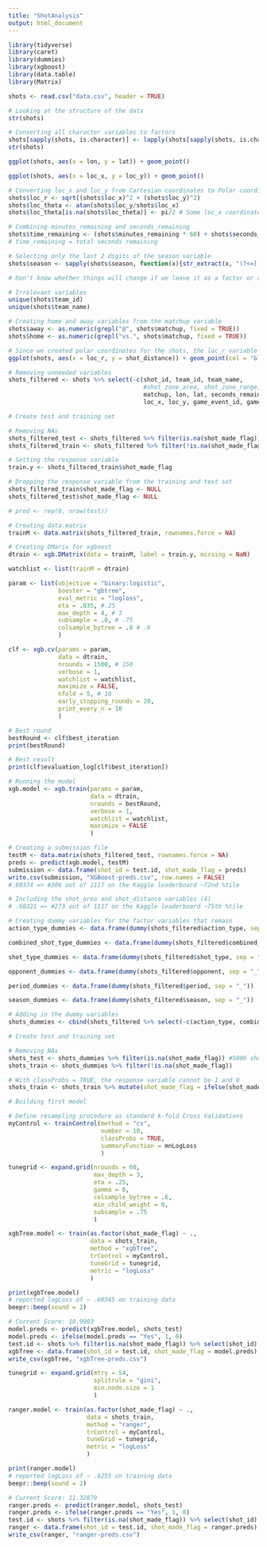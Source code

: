 ```yaml
---
title: "ShotAnalysis"
output: html_document
---
```


```r
library(tidyverse)
library(caret)
library(dummies)
library(xgboost)
library(data.table)
library(Matrix)

shots <- read.csv("data.csv", header = TRUE)
```

```r
# Looking at the structure of the data
str(shots)
```

```r
# Converting all character variables to factors
shots[sapply(shots, is.character)] <- lapply(shots[sapply(shots, is.character)], as.factor)
str(shots)
```

```r
ggplot(shots, aes(x = lon, y = lat)) + geom_point()
```

```r
ggplot(shots, aes(x = loc_x, y = loc_y)) + geom_point()
```

```r
# Converting loc_x and loc_y from Cartesian coordinates to Polar coordinates
shots$loc_r <- sqrt((shots$loc_x)^2 + (shots$loc_y)^2)
shots$loc_theta <- atan(shots$loc_y/shots$loc_x)
shots$loc_theta[is.na(shots$loc_theta)] <- pi/2 # Some loc_x coordinates are 0, and we replace these values with pi / 2 radians or 90 degrees
```

```r
# Combining minutes_remaining and seconds_remaining
shots$time_remaining <- (shots$minutes_remaining * 60) + shots$seconds_remaining
# time_remaining = total seconds remaining
```

```r
# Selecting only the last 2 digits of the season variable
shots$season <- sapply(shots$season, function(x){str_extract(x, "(?<=[:punct:])[:digit:]{2}")}) 

# Don't know whether things will change if we leave it as a factor or convert it to an integer
```

```r
# Irrelevant variables
unique(shots$team_id)
unique(shots$team_name)
```

```r
# Creating home and away variables from the matchup variable
shots$away <- as.numeric(grepl("@", shots$matchup, fixed = TRUE))
shots$home <- as.numeric(grepl("vs.", shots$matchup, fixed = TRUE))
```


```r
# Since we created polar coordinates for the shots, the loc_r variable is proportional to the shot_distance variable
ggplot(shots, aes(x = loc_r, y = shot_distance)) + geom_point(col = "blue")
```

```r
# Removing unneeded variables
shots_filtered <- shots %>% select(-c(shot_id, team_id, team_name, 
                                      #shot_zone_area, shot_zone_range, shot_zone_basic, 
                                      matchup, lon, lat, seconds_remaining, minutes_remaining, #shot_distance, 
                                      loc_x, loc_y, game_event_id, game_id, game_date))
```

```r
# Create test and training set

# Removing NAs
shots_filtered_test <- shots_filtered %>% filter(is.na(shot_made_flag)) #5000 shots where we don't know if it went in or not
shots_filtered_train <- shots_filtered %>% filter(!is.na(shot_made_flag))

# Setting the response variable
train.y <- shots_filtered_train$shot_made_flag

# Dropping the response variable from the training and test set
shots_filtered_train$shot_made_flag <- NULL
shots_filtered_test$shot_made_flag <- NULL

# pred <- rep(0, nrow(test))
```

```r
# Creating data.matrix
trainM <- data.matrix(shots_filtered_train, rownames.force = NA)

# Creating DMarix for xgboost 
dtrain <- xgb.DMatrix(data = trainM, label = train.y, missing = NaN)

watchlist <- list(trainM = dtrain)
```

```r
param <- list(objective = "binary:logistic", 
              booster = "gbtree",
              eval_metric = "logloss",
              eta = .035, #.25
              max_depth = 4, # 3
              subsample = .8, # .75
              colsample_bytree = .8 # .6
              )

clf <- xgb.cv(params = param, 
              data = dtrain, 
              nrounds = 1500, # 150
              verbose = 1,
              watchlist = watchlist,
              maximize = FALSE,
              nfold = 5, # 10
              early_stopping_rounds = 20,
              print_every_n = 10
              )
```

```r
# Best round
bestRound <- clf$best_iteration
print(bestRound)
```

```r
# Best result
print(clf$evaluation_log[clf$best_iteration])
```

```r
# Running the model
xgb.model <- xgb.train(params = param, 
                       data = dtrain, 
                       nrounds = bestRound, 
                       verbose = 1,
                       watchlist = watchlist,
                       maximize = FALSE
                       )
```

```r
# Creating a submission file
testM <- data.matrix(shots_filtered_test, rownames.force = NA)
preds <- predict(xgb.model, testM)
submission <- data.frame(shot_id = test.id, shot_made_flag = preds)
write.csv(submission, "XGBoost-preds.csv", row.names = FALSE)
#.60374 => #306 out of 1117 on the Kaggle leaderboard ~72nd %tile

# Including the shot_area and shot_distance variables (4)
# .60321 => #273 out of 1117 on the Kaggle leaderboard ~75th %tile
```

```r
# Creating dummy variables for the factor variables that remain
action_type_dummies <- data.frame(dummy(shots_filtered$action_type, sep = "_"))

combined_shot_type_dummies <- data.frame(dummy(shots_filtered$combined_shot_type, sep = "_"))

shot_type_dummies <- data.frame(dummy(shots_filtered$shot_type, sep = "_"))

opponent_dummies <- data.frame(dummy(shots_filtered$opponent, sep = "_"))

period_dummies <- data.frame(dummy(shots_filtered$period, sep = "_"))

season_dummies <- data.frame(dummy(shots_filtered$season, sep = "_"))
```

```r
# Adding in the dummy variables
shots_dummies <- cbind(shots_filtered %>% select(-c(action_type, combined_shot_type, shot_type, opponent, period, season)), action_type_dummies, combined_shot_type_dummies, shot_type_dummies, opponent_dummies, period_dummies, season_dummies)
```

```r
# Create test and training set

# Removing NAs
shots_test <- shots_dummies %>% filter(is.na(shot_made_flag)) #5000 shots where we don't know if it went in or not
shots_train <- shots_dummies %>% filter(!is.na(shot_made_flag))
```

```r
# With classProbs = TRUE, the response variable cannot be 1 and 0
shots_train <- shots_train %>% mutate(shot_made_flag = ifelse(shot_made_flag == 1, "Yes", "No"))
```

```r
# Building first model

# Define resampling procedure as standard k-fold Cross Validations
myControl <- trainControl(method = "cv", 
                          number = 10, 
                          classProbs = TRUE,
                          summaryFunction = mnLogLoss
                          )

tunegrid <- expand.grid(nrounds = 60,
                        max_depth = 3,
                        eta = .25,
                        gamma = 0,
                        colsample_bytree = .6,
                        min_child_weight = 0,
                        subsample = .75
                        )

xgbTree.model <- train(as.factor(shot_made_flag) ~ .,
                       data = shots_train,
                       method = "xgbTree",
                       trControl = myControl,
                       tuneGrid = tunegrid,
                       metric = "logLoss"
                       )

print(xgbTree.model)
# reported logLoss of ~ .60345 on training data
beepr::beep(sound = 2)
```

```r
# Current Score: 10.9903
model.preds <- predict(xgbTree.model, shots_test)
model.preds <- ifelse(model.preds == "Yes", 1, 0)
test.id <- shots %>% filter(is.na(shot_made_flag)) %>% select(shot_id)
xgbTree <- data.frame(shot_id = test.id, shot_made_flag = model.preds)
write_csv(xgbTree, "xgbTree-preds.csv")
```

```r
tunegrid <- expand.grid(mtry = 54,
                        splitrule = "gini",
                        min.node.size = 1
                        )

ranger.model <- train(as.factor(shot_made_flag) ~ .,
                      data = shots_train,
                      method = "ranger",
                      trControl = myControl,
                      tuneGrid = tunegrid,
                      metric = "logLoss"
                      )

print(ranger.model)
# reported logLoss of ~ .6255 on training data
beepr::beep(sound = 2)
```

```r
# Current Score: 11.32879
ranger.preds <- predict(ranger.model, shots_test)
ranger.preds <- ifelse(ranger.preds == "Yes", 1, 0)
test.id <- shots %>% filter(is.na(shot_made_flag)) %>% select(shot_id)
ranger <- data.frame(shot_id = test.id, shot_made_flag = ranger.preds)
write_csv(ranger, "ranger-preds.csv")
```

